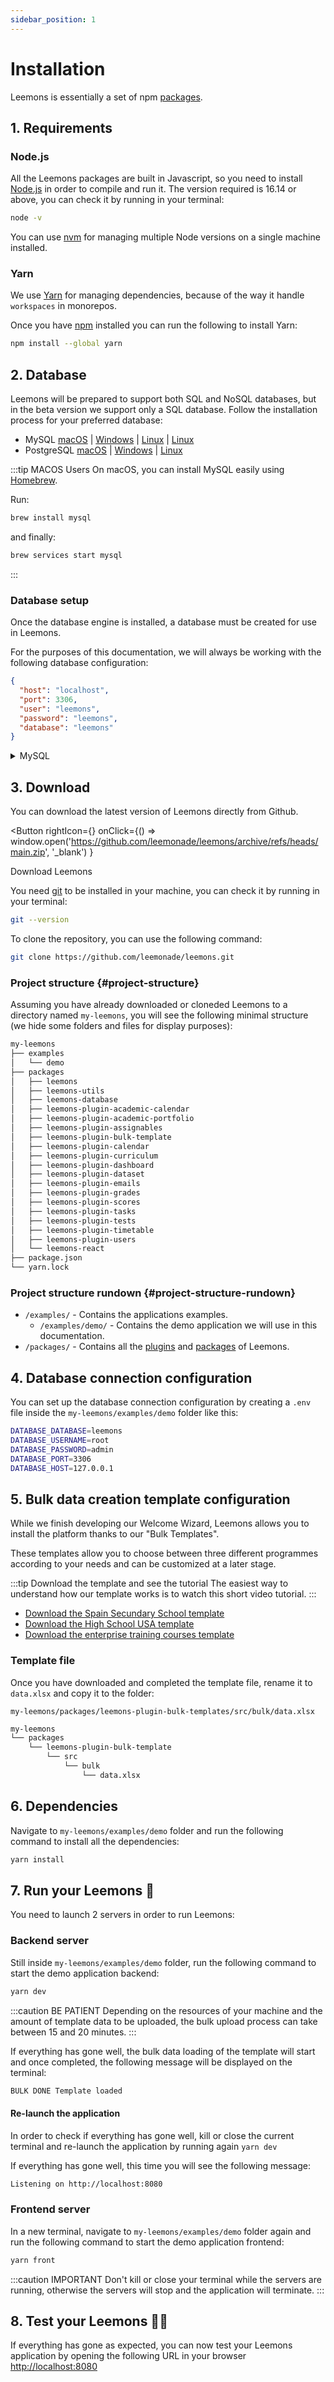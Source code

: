 ```yaml
---
sidebar_position: 1
---
```



# Installation

Leemons is essentially a set of npm [packages](https://github.com/leemonade/leemons/tree/main/packages).

## 1. Requirements

### Node.js

All the Leemons packages are built in Javascript, so you need to install [Node.js](https://nodejs.org/en/download/) in order to compile and run it.
The version required is 16.14 or above, you can check it by running in your terminal:

```bash
node -v
```

You can use [nvm](https://github.com/nvm-sh/nvm) for managing multiple Node versions on a single machine installed.

### Yarn

We use [Yarn](https://classic.yarnpkg.com/en/docs/install) for managing dependencies, because of the way it handle `workspaces` in monorepos.

Once you have [npm](#nodejs) installed you can run the following to install Yarn:

```bash
npm install --global yarn
```

## 2. Database

Leemons will be prepared to support both SQL and NoSQL databases, but in the beta version we support only a SQL database.
Follow the installation process for your preferred database:

- MySQL [macOS](https://dev.mysql.com/doc/mysql-installation-excerpt/5.7/en/macos-installation.html) | [Windows](https://dev.mysql.com/doc/mysql-installation-excerpt/5.7/en/windows-installation.html) | [Linux](https://dev.mysql.com/doc/mysql-installation-excerpt/5.7/en/linux-installation.html) | [Linux](https://dev.mysql.com/doc/mysql-installation-excerpt/5.7/en/linux-installation.html)
- PostgreSQL [macOS](https://www.postgresql.org/download/macosx) | [Windows](https://www.postgresql.org/download/windows) | [Linux](https://www.postgresql.org/download/linux)

:::tip MACOS Users
On macOS, you can install MySQL easily using [Homebrew](https://flaviocopes.com/homebrew).

Run:

```bash
brew install mysql
```

and finally:

```bash
brew services start mysql
```

:::

### Database setup

Once the database engine is installed, a database must be created for use in Leemons.

For the purposes of this documentation, we will always be working with the following database configuration:

```json
{
  "host": "localhost",
  "port": 3306,
  "user": "leemons",
  "password": "leemons",
  "database": "leemons"
}
```

<details>
  <summary>MySQL</summary>

Let's create a database named `leemons` in your existing MySQL installation. So, in your `mysql` console, run the following commands:

```sql
CREATE DATABASE IF NOT EXISTS `leemons` DEFAULT CHARACTER SET utf8mb4 COLLATE utf8mb4_unicode_ci;
CREATE USER 'leemons'@'localhost' IDENTIFIED WITH mysql_native_password BY 'leemons';
GRANT ALL PRIVILEGES ON leemons.* TO 'leemons'@'localhost';
flush privileges;
```

</details>

## 3. Download

<Tabs>
<TabItem value="direct" label="Direct" default>

You can download the latest version of Leemons directly from Github.

<Button
  rightIcon={<DownloadIcon />}
  onClick={() =>
    window.open('https://github.com/leemonade/leemons/archive/refs/heads/main.zip', '_blank')
  }
>
  Download Leemons
</Button>

</TabItem>
<TabItem value="git" label="Clone with git">

You need [git](https://git-scm.com/downloads) to be installed in your machine, you can check it by running in your terminal:

```bash
git --version
```

To clone the repository, you can use the following command:

```bash
git clone https://github.com/leemonade/leemons.git
```

</TabItem>
</Tabs>

### Project structure {#project-structure}

Assuming you have already downloaded or cloneded Leemons to a directory named `my-leemons`, you will see the following minimal structure (we hide some folders and files for display purposes):

```bash
my-leemons
├── examples
│   └── demo
├── packages
│   ├── leemons
│   ├── leemons-utils
│   ├── leemons-database
│   ├── leemons-plugin-academic-calendar
│   ├── leemons-plugin-academic-portfolio
│   ├── leemons-plugin-assignables
│   ├── leemons-plugin-bulk-template
│   ├── leemons-plugin-calendar
│   ├── leemons-plugin-curriculum
│   ├── leemons-plugin-dashboard
│   ├── leemons-plugin-dataset
│   ├── leemons-plugin-emails
│   ├── leemons-plugin-grades
│   ├── leemons-plugin-scores
│   ├── leemons-plugin-tasks
│   ├── leemons-plugin-tests
│   ├── leemons-plugin-timetable
│   ├── leemons-plugin-users
│   └── leemons-react
├── package.json
└── yarn.lock
```

### Project structure rundown {#project-structure-rundown}

- `/examples/` - Contains the applications examples.
  - `/examples/demo/` - Contains the demo application we will use in this documentation.
- `/packages/` - Contains all the [plugins](../category/plugins) and [packages](../category/packages) of Leemons.

## 4. Database connection configuration

You can set up the database connection configuration by creating a `.env` file inside the `my-leemons/examples/demo` folder like this:

```bash title="/examples/demo/.env"
DATABASE_DATABASE=leemons
DATABASE_USERNAME=root
DATABASE_PASSWORD=admin
DATABASE_PORT=3306
DATABASE_HOST=127.0.0.1
```

## 5. Bulk data creation template configuration

While we finish developing our Welcome Wizard, Leemons allows you to install the platform thanks to our "Bulk Templates".

These templates allow you to choose between three different programmes according to your needs and can be customized at a later stage.

:::tip Download the template and see the tutorial
The easiest way to understand how our template works is to watch this short video tutorial.
:::

- [Download the Spain Secundary School template](https://www.leemons.io/)
- [Download the High School USA template](https://www.leemons.io/)
- [Download the enterprise training courses template](https://www.leemons.io/)

<ThemeProvider>
  <ReactPlayer url="https://youtube.com/playlist?list=PLKpBzQRIcGB8RIExOHZyvwH9Aki7Hed0e" />
</ThemeProvider>

### Template file

Once you have downloaded and completed the template file, rename it to `data.xlsx` and copy it to the folder:

`my-leemons/packages/leemons-plugin-bulk-templates/src/bulk/data.xlsx`

```bash
my-leemons
└── packages
    └── leemons-plugin-bulk-template
        └── src
            └── bulk
                └── data.xlsx
```

## 6. Dependencies

Navigate to `my-leemons/examples/demo` folder and run the following command to install all the dependencies:

```bash
yarn install
```

## 7. Run your Leemons 🚀

You need to launch 2 servers in order to run Leemons:

### Backend server

Still inside `my-leemons/examples/demo` folder, run the following command to start the demo application backend:

```bash
yarn dev
```

:::caution BE PATIENT
Depending on the resources of your machine and the amount of template data to be uploaded, the bulk upload process can take between 15 and 20 minutes.
:::

If everything has gone well, the bulk data loading of the template will start and once completed, the following message will be displayed on the terminal:

```bash
BULK DONE Template loaded
```

#### Re-launch the application

In order to check if everything has gone well, kill or close the current terminal and re-launch the application by running again `yarn dev`

If everything has gone well, this time you will see the following message:

```bash
Listening on http://localhost:8080
```

### Frontend server

In a new terminal, navigate to `my-leemons/examples/demo` folder again and run the following command to start the demo application frontend:

```bash
yarn front
```

:::caution IMPORTANT
Don't kill or close your terminal while the servers are running, otherwise the servers will stop and the application will terminate.
:::

## 8. Test your Leemons 👩‍💻

If everything has gone as expected, you can now test your Leemons application by opening the following URL in your browser [http://localhost:8080](http://localhost:8080)
